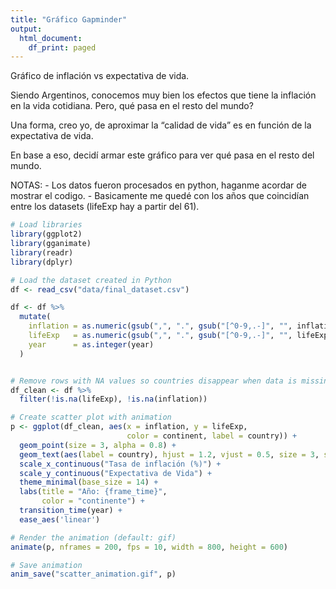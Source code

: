 ```yaml
---
title: "Gráfico Gapminder"
output:
  html_document:
    df_print: paged
---
```

Gráfico de inflación vs expectativa de vida.

Siendo Argentinos, conocemos muy bien los efectos que tiene la inflación en la vida cotidiana. Pero, qué pasa en el resto del mundo?

Una forma, creo yo, de aproximar la "calidad de vida" es en función de la expectativa de vida.

En base a eso, decidí armar este gráfico para ver qué pasa en el resto del mundo.

NOTAS:
- Los datos fueron procesados en python, haganme acordar de mostrar el codigo.
- Basicamente me quedé con los años que coincidían entre los datasets (lifeExp hay a partir del 61).

```r
# Load libraries
library(ggplot2)
library(gganimate)
library(readr)
library(dplyr)

# Load the dataset created in Python
df <- read_csv("data/final_dataset.csv")

df <- df %>%
  mutate(
    inflation = as.numeric(gsub(",", ".", gsub("[^0-9,.-]", "", inflation))),
    lifeExp   = as.numeric(gsub(",", ".", gsub("[^0-9,.-]", "", lifeExp))),
    year      = as.integer(year)
  )


# Remove rows with NA values so countries disappear when data is missing
df_clean <- df %>%
  filter(!is.na(lifeExp), !is.na(inflation))

# Create scatter plot with animation
p <- ggplot(df_clean, aes(x = inflation, y = lifeExp,
                          color = continent, label = country)) +
  geom_point(size = 3, alpha = 0.8) +
  geom_text(aes(label = country), hjust = 1.2, vjust = 0.5, size = 3, show.legend = FALSE) +
  scale_x_continuous("Tasa de inflación (%)") +
  scale_y_continuous("Expectativa de Vida") +
  theme_minimal(base_size = 14) +
  labs(title = "Año: {frame_time}",
       color = "continente") +
  transition_time(year) +
  ease_aes('linear')

# Render the animation (default: gif)
animate(p, nframes = 200, fps = 10, width = 800, height = 600)

# Save animation
anim_save("scatter_animation.gif", p)

```



